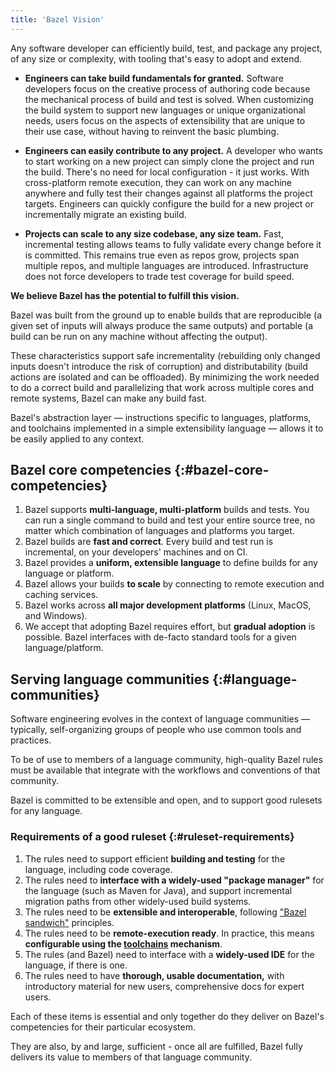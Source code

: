 ```yaml
---
title: 'Bazel Vision'
---
```


Any software developer can efficiently build, test, and package
any project, of any size or complexity, with tooling that's easy to adopt and
extend.

*   **Engineers can take build fundamentals for granted.** Software developers
    focus on the creative process of authoring code because the mechanical
    process of build and test is solved. When customizing the build system to
    support new languages or unique organizational needs, users focus on the
    aspects of extensibility that are unique to their use case, without having
    to reinvent the basic plumbing.

*   **Engineers can easily contribute to any project.** A developer who wants to
    start working on a new project can simply clone the project and run the
    build. There's no need for local configuration - it just works. With
    cross-platform remote execution, they can work on any machine anywhere and
    fully test their changes against all platforms the project targets.
    Engineers can quickly configure the build for a new project or incrementally
    migrate an existing build.

*   **Projects can scale to any size codebase, any size team.** Fast,
    incremental testing allows teams to fully validate every change before it is
    committed. This remains true even as repos grow, projects span multiple
    repos, and multiple languages are introduced. Infrastructure does not force
    developers to trade test coverage for build speed.

**We believe Bazel has the potential to fulfill this vision.**

Bazel was built from the ground up to enable builds that are reproducible (a
given set of inputs will always produce the same outputs) and portable (a build
can be run on any machine without affecting the output).

These characteristics support safe incrementality (rebuilding only changed
inputs doesn't introduce the risk of corruption) and distributability (build
actions are isolated and can be offloaded). By minimizing the work needed to do
a correct build and parallelizing that work across multiple cores and remote
systems, Bazel can make any build fast.

Bazel's abstraction layer — instructions specific to languages, platforms, and
toolchains implemented in a simple extensibility language — allows it to be
easily applied to any context.

## Bazel core competencies {:#bazel-core-competencies}

1.  Bazel supports **multi-language, multi-platform** builds and tests. You can
    run a single command to build and test your entire source tree, no matter
    which combination of languages and platforms you target.
1.  Bazel builds are **fast and correct**. Every build and test run is
    incremental, on your developers' machines and on CI.
1.  Bazel provides a **uniform, extensible language** to define builds for any
    language or platform.
1.  Bazel allows your builds **to scale** by connecting to remote execution and
    caching services.
1.  Bazel works across **all major development platforms** (Linux, MacOS, and
    Windows).
1.  We accept that adopting Bazel requires effort, but **gradual adoption** is
    possible. Bazel interfaces with de-facto standard tools for a given
    language/platform.

## Serving language communities {:#language-communities}

Software engineering evolves in the context of language communities — typically,
self-organizing groups of people who use common tools and practices.

To be of use to members of a language community, high-quality Bazel rules must be
available that integrate with the workflows and conventions of that community.

Bazel is committed to be extensible and open, and to support good rulesets for
any language.

###  Requirements of a good ruleset {:#ruleset-requirements}

1.  The rules need to support efficient **building and testing** for the
    language, including code coverage.
1.  The rules need to **interface with a widely-used "package manager"** for the
    language (such as Maven for Java), and support incremental migration paths
    from other widely-used build systems.
1.  The rules need to be **extensible and interoperable**, following
    ["Bazel sandwich"](https://github.com/bazelbuild/bazel-website/blob/master/designs/_posts/2016-08-04-extensibility-for-native-rules.md)
    principles.
1.  The rules need to be **remote-execution ready**. In practice, this means
    **configurable using the [toolchains](/versions/8.1.0/extending/toolchains) mechanism**.
1.  The rules (and Bazel) need to interface with a **widely-used IDE** for the
    language, if there is one.
1.  The rules need to have **thorough, usable documentation,** with introductory
    material for new users, comprehensive docs for expert users.

Each of these items is essential and only together do they deliver on Bazel's
competencies for their particular ecosystem.

They are also, by and large, sufficient - once all are fulfilled, Bazel fully
delivers its value to members of that language community.
